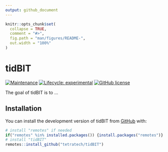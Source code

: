 ```yaml
---
output: github_document
---
```


<!-- README.md is generated from README.Rmd. Please edit that file -->

```r
knitr::opts_chunk$set(
  collapse = TRUE,
  comment = "#>",
  fig.path = "man/figures/README-",
  out.width = "100%"
)
```

# tidBIT

<!-- badges: start -->
[![Maintenance](https://img.shields.io/badge/Maintained%3F-yes-green.svg)](https://GitHub.com/tetratech/tidBIT/graphs/commit-activity)
[![Lifecycle: experimental](https://img.shields.io/badge/lifecycle-experimental-orange.svg)](https://lifecycle.r-lib.org/articles/stages.html#experimental)
[![GitHub license](https://img.shields.io/github/license/tetratech/tidBIT.svg)](https://github.com/tetratech/tidBIT/blob/master/LICENSE)
<!-- badges: end -->

The goal of tidBIT is to ...

## Installation

You can install the development version of tidBIT from 
[GitHub](https://github.com/) with:

``` r
# install "remotes" if needed
if("remotes" %in% installed.packages()) {install.packages("remotes")}
# install "tidBIT"
remotes::install_github("tetratech/tidBIT")
```


